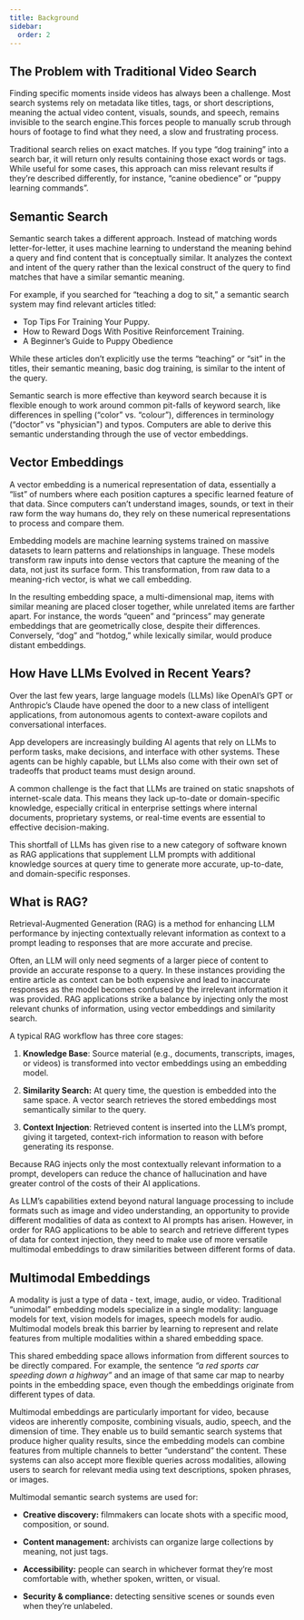 ```yaml
---
title: Background
sidebar:
  order: 2
---
```



## The Problem with Traditional Video Search

<ThemedDiagram src='simplified_architecture.png' alt='Kubrick Search' />

Finding specific moments inside videos has always been a challenge. Most search
systems rely on metadata like titles, tags, or short descriptions, meaning the
actual video content, visuals, sounds, and speech, remains invisible to the
search engine.This forces people to manually scrub through hours of footage to
find what they need, a slow and frustrating process.

Traditional search relies on exact matches. If you type “dog training” into a
search bar, it will return only results containing those exact words or tags.
While useful for some cases, this approach can miss relevant results if they’re
described differently, for instance, “canine obedience” or “puppy learning
commands”.

## Semantic Search

Semantic search takes a different approach. Instead of matching words
letter-for-letter, it uses machine learning to understand the meaning behind a
query and find content that is conceptually similar. It analyzes the context and
intent of the query rather than the lexical construct of the query to find
matches that have a similar semantic meaning.

<ThemedDiagram src='simplified_architecture.png' alt='Kubrick Search' />

For example, if you searched for “teaching a dog to sit,” a semantic search
system may find relevant articles titled:

- Top Tips For Training Your Puppy.
- How to Reward Dogs With Positive Reinforcement Training.
- A Beginner’s Guide to Puppy Obedience

While these articles don’t explicitly use the terms “teaching” or “sit” in the
titles, their semantic meaning, basic dog training, is similar to the intent of
the query.

Semantic search is more effective than keyword search because it is flexible
enough to work around common pit-falls of keyword search, like differences in
spelling (“color” vs. “colour”), differences in terminology (“doctor” vs
"physician") and typos. Computers are able to derive this semantic understanding
through the use of vector embeddings.

## Vector Embeddings

A vector embedding is a numerical representation of data, essentially a “list”
of numbers where each position captures a specific learned feature of that data.
Since computers can’t understand images, sounds, or text in their raw form the
way humans do, they rely on these numerical representations to process and
compare them.

Embedding models are machine learning systems trained on massive datasets to
learn patterns and relationships in language. These models transform raw inputs
into dense vectors that capture the meaning of the data, not just its surface
form. This transformation, from raw data to a meaning-rich vector, is what we
call embedding.

<ThemedDiagram src='simplified_architecture.png' alt='Kubrick Search' />

In the resulting embedding space, a multi-dimensional map, items with similar
meaning are placed closer together, while unrelated items are farther apart. For
instance, the words “queen” and “princess” may generate embeddings that are
geometrically close, despite their differences. Conversely, “dog” and “hotdog,”
while lexically similar, would produce distant embeddings.

<ThemedDiagram src='simplified_architecture.png' alt='Kubrick Search' />

## How Have LLMs Evolved in Recent Years?

Over the last few years, large language models (LLMs) like OpenAI’s GPT or
Anthropic’s Claude have opened the door to a new class of intelligent
applications, from autonomous agents to context-aware copilots and
conversational interfaces.

App developers are increasingly building AI agents that rely on LLMs to perform
tasks, make decisions, and interface with other systems. These agents can be
highly capable, but LLMs also come with their own set of tradeoffs that product
teams must design around.

A common challenge is the fact that LLMs are trained on static snapshots of
internet-scale data. This means they lack up-to-date or domain-specific
knowledge, especially critical in enterprise settings where internal documents,
proprietary systems, or real-time events are essential to effective
decision-making.

This shortfall of LLMs has given rise to a new category of software known as RAG
applications that supplement LLM prompts with additional knowledge sources at
query time to generate more accurate, up-to-date, and domain-specific responses.

## What is RAG?

Retrieval-Augmented Generation (RAG) is a method for enhancing LLM performance
by injecting contextually relevant information as context to a prompt leading to
responses that are more accurate and precise.

Often, an LLM will only need segments of a larger piece of content to provide an
accurate response to a query. In these instances providing the entire article as
context can be both expensive and lead to inaccurate responses as the model
becomes confused by the irrelevant information it was provided. RAG applications
strike a balance by injecting only the most relevant chunks of information,
using vector embeddings and similarity search.

<ThemedDiagram src='simplified_architecture.png' alt='Kubrick Search' />

A typical RAG workflow has three core stages:

1. **Knowledge Base**: Source material (e.g., documents, transcripts, images, or
   videos) is transformed into vector embeddings using an embedding model.

2. **Similarity Search:** At query time, the question is embedded into the same
   space. A vector search retrieves the stored embeddings most semantically
   similar to the query.

3. **Context Injection**: Retrieved content is inserted into the LLM’s prompt,
   giving it targeted, context-rich information to reason with before generating
   its response.

Because RAG injects only the most contextually relevant information to a prompt,
developers can reduce the chance of hallucination and have greater control of
the costs of their AI applications.

<ThemedDiagram src='simplified_architecture.png' alt='Kubrick Search' />

As LLM’s capabilities extend beyond natural language processing to include
formats such as image and video understanding, an opportunity to provide
different modalities of data as context to AI prompts has arisen. However, in
order for RAG applications to be able to search and retrieve different types of
data for context injection, they need to make use of more versatile multimodal
embeddings to draw similarities between different forms of data.

## Multimodal Embeddings

A modality is just a type of data - text, image, audio, or video. Traditional
“unimodal” embedding models specialize in a single modality: language models for
text, vision models for images, speech models for audio. Multimodal models break
this barrier by learning to represent and relate features from multiple
modalities within a shared embedding space.

<ThemedDiagram src='simplified_architecture.png' alt='Kubrick Search' />

This shared embedding space allows information from different sources to be
directly compared. For example, the sentence _“a red sports car speeding down a
highway”_ and an image of that same car map to nearby points in the embedding
space, even though the embeddings originate from different types of data.

<ThemedDiagram src='simplified_architecture.png' alt='Kubrick Search' />

Multimodal embeddings are particularly important for video, because videos are
inherently composite, combining visuals, audio, speech, and the dimension of
time. They enable us to build semantic search systems that produce higher
quality results, since the embedding models can combine features from multiple
channels to better “understand” the content. These systems can also accept more
flexible queries across modalities, allowing users to search for relevant media
using text descriptions, spoken phrases, or images.

Multimodal semantic search systems are used for:

- **Creative discovery:** filmmakers can locate shots with a specific mood,
  composition, or sound.

- **Content management:** archivists can organize large collections by meaning,
  not just tags.

- **Accessibility:** people can search in whichever format they’re most
  comfortable with, whether spoken, written, or visual.

- **Security & compliance:** detecting sensitive scenes or sounds even when
  they’re unlabeled.
